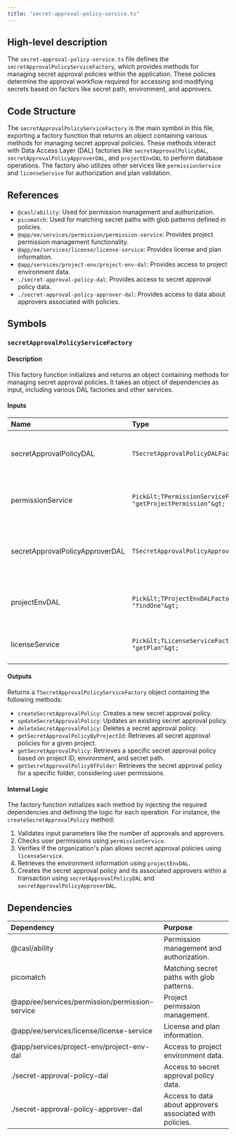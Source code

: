 ```yaml
---
title: "secret-approval-policy-service.ts"
---
```


## High-level description
The `secret-approval-policy-service.ts` file defines the `secretApprovalPolicyServiceFactory`, which provides methods for managing secret approval policies within the application. These policies determine the approval workflow required for accessing and modifying secrets based on factors like secret path, environment, and approvers.

## Code Structure
The `secretApprovalPolicyServiceFactory` is the main symbol in this file, exporting a factory function that returns an object containing various methods for managing secret approval policies. These methods interact with Data Access Layer (DAL) factories like `secretApprovalPolicyDAL`, `secretApprovalPolicyApproverDAL`, and `projectEnvDAL` to perform database operations. The factory also utilizes other services like `permissionService` and `licenseService` for authorization and plan validation.

## References
- `@casl/ability`: Used for permission management and authorization.
- `picomatch`: Used for matching secret paths with glob patterns defined in policies.
- `@app/ee/services/permission/permission-service`: Provides project permission management functionality.
- `@app/ee/services/license/license-service`: Provides license and plan information.
- `@app/services/project-env/project-env-dal`: Provides access to project environment data.
- `./secret-approval-policy-dal`: Provides access to secret approval policy data.
- `./secret-approval-policy-approver-dal`: Provides access to data about approvers associated with policies.

## Symbols

### `secretApprovalPolicyServiceFactory`
#### Description
This factory function initializes and returns an object containing methods for managing secret approval policies. It takes an object of dependencies as input, including various DAL factories and other services.

#### Inputs
| Name | Type | Description |
|:-----|:-----|:------------|
| secretApprovalPolicyDAL | `TSecretApprovalPolicyDALFactory` | Provides access to secret approval policy data. |
| permissionService | `Pick&lt;TPermissionServiceFactory, "getProjectPermission"&gt;` | Provides project permission management functionality. |
| secretApprovalPolicyApproverDAL | `TSecretApprovalPolicyApproverDALFactory` | Provides access to data about approvers associated with policies. |
| projectEnvDAL | `Pick&lt;TProjectEnvDALFactory, "findOne"&gt;` | Provides access to project environment data. |
| licenseService | `Pick&lt;TLicenseServiceFactory, "getPlan"&gt;` | Provides license and plan information. |

#### Outputs
Returns a `TSecretApprovalPolicyServiceFactory` object containing the following methods:
- `createSecretApprovalPolicy`: Creates a new secret approval policy.
- `updateSecretApprovalPolicy`: Updates an existing secret approval policy.
- `deleteSecretApprovalPolicy`: Deletes a secret approval policy.
- `getSecretApprovalPolicyByProjectId`: Retrieves all secret approval policies for a given project.
- `getSecretApprovalPolicy`: Retrieves a specific secret approval policy based on project ID, environment, and secret path.
- `getSecretApprovalPolicyOfFolder`: Retrieves the secret approval policy for a specific folder, considering user permissions.

#### Internal Logic
The factory function initializes each method by injecting the required dependencies and defining the logic for each operation. For instance, the `createSecretApprovalPolicy` method:
1. Validates input parameters like the number of approvals and approvers.
2. Checks user permissions using `permissionService`.
3. Verifies if the organization's plan allows secret approval policies using `licenseService`.
4. Retrieves the environment information using `projectEnvDAL`.
5. Creates the secret approval policy and its associated approvers within a transaction using `secretApprovalPolicyDAL` and `secretApprovalPolicyApproverDAL`.

## Dependencies
| Dependency | Purpose |
|:-----------|:--------|
| @casl/ability | Permission management and authorization. |
| picomatch | Matching secret paths with glob patterns. |
| @app/ee/services/permission/permission-service | Project permission management. |
| @app/ee/services/license/license-service | License and plan information. |
| @app/services/project-env/project-env-dal | Access to project environment data. |
| ./secret-approval-policy-dal | Access to secret approval policy data. |
| ./secret-approval-policy-approver-dal | Access to data about approvers associated with policies. |
